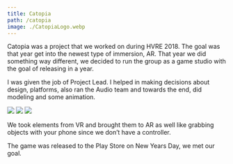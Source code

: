 ```yaml
---
title: Catopia
path: /catopia
image: ./CatopiaLogo.webp
---
```


Catopia was a project that we worked on during HVRE 2018. The goal was that year get into the newest type of immersion, AR. That year we did something way different, we decided to run the group as a game studio with the goal of releasing in a year.

I was given the job of Project Lead. I helped in making decisions about design, platforms, also ran the Audio team and towards the end, did modeling and some animation.


<Image src={Catopia1} />
<Image src={Catopia2} />
<Image src={Catopia3} />

We took elements from VR and brought them to AR as well like grabbing objects with your phone since we don’t have a controller.

The game was released to the Play Store on New Years Day, we met our goal.